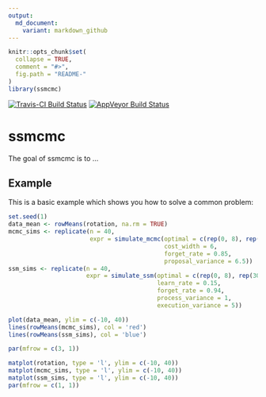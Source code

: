 ```yaml
---
output:
  md_document:
    variant: markdown_github
---
```


<!-- README.md is generated from README.Rmd. Please edit that file -->

```r
knitr::opts_chunk$set(
  collapse = TRUE,
  comment = "#>",
  fig.path = "README-"
)
library(ssmcmc)
```

[![Travis-CI Build Status](https://travis-ci.org/aforren1/ssmcmc.svg?branch=master)](https://travis-ci.org/aforren1/ssmcmc) 
[![AppVeyor Build Status](https://ci.appveyor.com/api/projects/status/github/aforren1/ssmcmc?branch=master&svg=true)](https://ci.appveyor.com/project/aforren1/ssmcmc)


# ssmcmc

The goal of ssmcmc is to ...

## Example

This is a basic example which shows you how to solve a common problem:

```r
set.seed(1)
data_mean <- rowMeans(rotation, na.rm = TRUE)
mcmc_sims <- replicate(n = 40,
                       expr = simulate_mcmc(optimal = c(rep(0, 8), rep(30, 72)), 
                                            cost_width = 6,
                                            forget_rate = 0.85,
                                            proposal_variance = 6.5))
ssm_sims <- replicate(n = 40,
                      expr = simulate_ssm(optimal = c(rep(0, 8), rep(30, 72)), 
                                          learn_rate = 0.15,
                                          forget_rate = 0.94,
                                          process_variance = 1,
                                          execution_variance = 5))
```

```r
plot(data_mean, ylim = c(-10, 40))
lines(rowMeans(mcmc_sims), col = 'red')
lines(rowMeans(ssm_sims), col = 'blue')

```

```r
par(mfrow = c(3, 1))

matplot(rotation, type = 'l', ylim = c(-10, 40))
matplot(mcmc_sims, type = 'l', ylim = c(-10, 40))
matplot(ssm_sims, type = 'l', ylim = c(-10, 40))
par(mfrow = c(1, 1))
```
